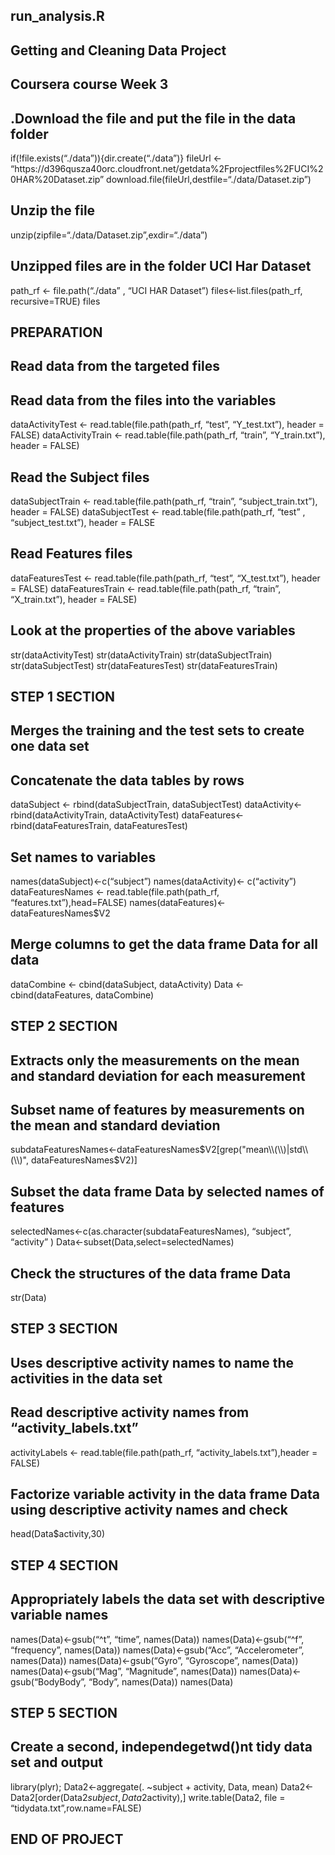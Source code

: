 ## run_analysis.R
## Getting and Cleaning Data Project 
## Coursera course Week 3
 
## .Download the file and put the file in the data folder

if(!file.exists("./data")){dir.create("./data")}
fileUrl <- "https://d396qusza40orc.cloudfront.net/getdata%2Fprojectfiles%2FUCI%20HAR%20Dataset.zip"
download.file(fileUrl,destfile="./data/Dataset.zip")

## Unzip the file

unzip(zipfile="./data/Dataset.zip",exdir="./data")

## Unzipped files are in the folder UCI Har Dataset

path_rf <- file.path("./data" , "UCI HAR Dataset")
files<-list.files(path_rf, recursive=TRUE)
files

## PREPARATION
## Read data from the targeted files

## Read data from the files into the variables

dataActivityTest <- read.table(file.path(path_rf, "test", "Y_test.txt"), header = FALSE)
dataActivityTrain <- read.table(file.path(path_rf, "train", "Y_train.txt"), header = FALSE)

## Read the Subject files

dataSubjectTrain <- read.table(file.path(path_rf, "train", "subject_train.txt"), header = FALSE)
dataSubjectTest  <- read.table(file.path(path_rf, "test" , "subject_test.txt"), header = FALSE

## Read Features files

dataFeaturesTest  <- read.table(file.path(path_rf, "test", "X_test.txt"), header = FALSE)
dataFeaturesTrain <- read.table(file.path(path_rf, "train", "X_train.txt"), header = FALSE)

## Look at the properties of the above variables

str(dataActivityTest)
str(dataActivityTrain)
str(dataSubjectTrain)
str(dataSubjectTest)
str(dataFeaturesTest)
str(dataFeaturesTrain)

## STEP 1 SECTION
## Merges the training and the test sets to create one data set

## Concatenate the data tables by rows

dataSubject <- rbind(dataSubjectTrain, dataSubjectTest)
dataActivity<- rbind(dataActivityTrain, dataActivityTest)
dataFeatures<- rbind(dataFeaturesTrain, dataFeaturesTest)

## Set names to variables

names(dataSubject)<-c("subject")
names(dataActivity)<- c("activity")
dataFeaturesNames <- read.table(file.path(path_rf, "features.txt"),head=FALSE)
names(dataFeatures)<- dataFeaturesNames$V2

## Merge columns to get the data frame Data for all data

dataCombine <- cbind(dataSubject, dataActivity)
Data <- cbind(dataFeatures, dataCombine)

## STEP 2 SECTION
## Extracts only the measurements on the mean and standard deviation for each measurement

## Subset name of features by measurements on the mean and standard deviation

subdataFeaturesNames<-dataFeaturesNames$V2[grep("mean\\(\\)|std\\(\\)", dataFeaturesNames$V2)]

## Subset the data frame Data by selected names of features

selectedNames<-c(as.character(subdataFeaturesNames), "subject", "activity" )
Data<-subset(Data,select=selectedNames)

## Check the structures of the data frame Data
str(Data)

## STEP 3 SECTION
## Uses descriptive activity names to name the activities in the data set

## Read descriptive activity names from "activity_labels.txt"

activityLabels <- read.table(file.path(path_rf, "activity_labels.txt"),header = FALSE)

## Factorize variable activity in the data frame Data using descriptive activity names and check

head(Data$activity,30)

## STEP 4 SECTION
## Appropriately labels the data set with descriptive variable names

names(Data)<-gsub("^t", "time", names(Data))
names(Data)<-gsub("^f", "frequency", names(Data))
names(Data)<-gsub("Acc", "Accelerometer", names(Data))
names(Data)<-gsub("Gyro", "Gyroscope", names(Data))
names(Data)<-gsub("Mag", "Magnitude", names(Data))
names(Data)<-gsub("BodyBody", "Body", names(Data))
names(Data)

## STEP 5 SECTION
## Create a second, independegetwd()nt tidy data set and output

library(plyr);
Data2<-aggregate(. ~subject + activity, Data, mean)
Data2<-Data2[order(Data2$subject,Data2$activity),]
write.table(Data2, file = "tidydata.txt",row.name=FALSE)

## END OF PROJECT